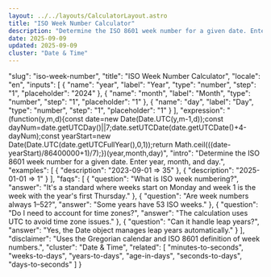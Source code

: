 ```yaml
---
layout: ../../layouts/CalculatorLayout.astro
title: "ISO Week Number Calculator"
description: "Determine the ISO 8601 week number for a given date. Enter year, month, and day."
date: 2025-09-09
updated: 2025-09-09
cluster: "Date & Time"
---
```


  "slug": "iso-week-number",
  "title": "ISO Week Number Calculator",
  "locale": "en",
  "inputs": [
    {
      "name": "year",
      "label": "Year",
      "type": "number",
      "step": "1",
      "placeholder": "2024"
    },
    {
      "name": "month",
      "label": "Month",
      "type": "number",
      "step": "1",
      "placeholder": "1"
    },
    {
      "name": "day",
      "label": "Day",
      "type": "number",
      "step": "1",
      "placeholder": "1"
    }
  ],
  "expression": "(function(y,m,d){const date=new Date(Date.UTC(y,m-1,d));const dayNum=date.getUTCDay()||7;date.setUTCDate(date.getUTCDate()+4-dayNum);const yearStart=new Date(Date.UTC(date.getUTCFullYear(),0,1));return Math.ceil(((date-yearStart)/86400000+1)/7);})(year,month,day)",
  "intro": "Determine the ISO 8601 week number for a given date. Enter year, month, and day.",
  "examples": [
    {
      "description": "2023-09-01 ⇒ 35"
    },
    {
      "description": "2025-01-01 ⇒ 1"
    }
  ],
  "faqs": [
    {
      "question": "What is ISO week numbering?",
      "answer": "It's a standard where weeks start on Monday and week 1 is the week with the year's first Thursday."
    },
    {
      "question": "Are week numbers always 1–52?",
      "answer": "Some years have 53 ISO weeks."
    },
    {
      "question": "Do I need to account for time zones?",
      "answer": "The calculation uses UTC to avoid time zone issues."
    },
    {
      "question": "Can it handle leap years?",
      "answer": "Yes, the Date object manages leap years automatically."
    }
  ],
  "disclaimer": "Uses the Gregorian calendar and ISO 8601 definition of week numbers.",
  "cluster": "Date & Time",
  "related": [
    "minutes-to-seconds",
    "weeks-to-days",
    "years-to-days",
    "age-in-days",
    "seconds-to-days",
    "days-to-seconds"
  ]
}

<Calculator schema={schema} />
